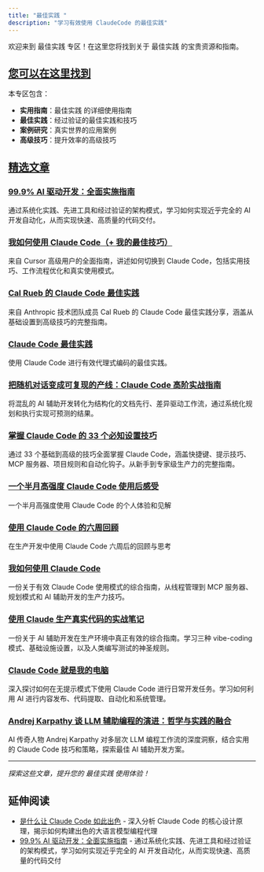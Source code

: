 ```yaml
---
title: "最佳实践 "
description: "学习有效使用 ClaudeCode 的最佳实践"
---
```

欢迎来到 最佳实践 专区！在这里您将找到关于 最佳实践 的宝贵资源和指南。
## [您可以在这里找到](#您可以在这里找到)
本专区包含：
*   **实用指南**：最佳实践 的详细使用指南
*   **最佳实践**：经过验证的最佳实践和技巧
*   **案例研究**：真实世界的应用案例
*   **高级技巧**：提升效率的高级技巧
## [精选文章](#精选文章)
### [99.9% AI 驱动开发：全面实施指南](/docs/guides/ai-development-guide)
通过系统化实践、先进工具和经过验证的架构模式，学习如何实现近乎完全的 AI 开发自动化，从而实现快速、高质量的代码交付。
### [我如何使用 Claude Code（+ 我的最佳技巧）](/docs/guides/builder-guide)
来自 Cursor 高级用户的全面指南，讲述如何切换到 Claude Code，包括实用技巧、工作流程优化和真实使用模式。
### [Cal Rueb 的 Claude Code 最佳实践](/docs/guides/cal-rueb-tips)
来自 Anthropic 技术团队成员 Cal Rueb 的 Claude Code 最佳实践分享，涵盖从基础设置到高级技巧的完整指南。
### [Claude Code 最佳实践](/docs/guides/core-best-practices)
使用 Claude Code 进行有效代理式编码的最佳实践。
### [把随机对话变成可复现的产线：Claude Code 高阶实战指南](/docs/guides/production-workflow)
将混乱的 AI 辅助开发转化为结构化的文档先行、差异驱动工作流，通过系统化规划和执行实现可预测的结果。
### [掌握 Claude Code 的 33 个必知设置技巧](/docs/guides/setup-tips)
通过 33 个基础到高级的技巧全面掌握 Claude Code，涵盖快捷键、提示技巧、MCP 服务器、项目规则和自动化钩子。从新手到专家级生产力的完整指南。
### [一个半月高强度 Claude Code 使用后感受](/docs/guides/onevcat-experience)
一个半月高强度使用 Claude Code 的个人体验和见解
### [使用 Claude Code 的六周回顾](/docs/guides/six-weeks-experience)
在生产开发中使用 Claude Code 六周后的回顾与思考
### [我如何使用 Claude Code](/docs/guides/how-i-use-claude)
一份关于有效 Claude Code 使用模式的综合指南，从线程管理到 MCP 服务器、规划模式和 AI 辅助开发的生产力技巧。
### [使用 Claude 生产真实代码的实战笔记](/docs/guides/shipping-real-code)
一份关于 AI 辅助开发在生产环境中真正有效的综合指南。学习三种 vibe-coding 模式、基础设施设置，以及人类编写测试的神圣规则。
### [Claude Code 就是我的电脑](/docs/guides/claude-as-computer)
深入探讨如何在无提示模式下使用 Claude Code 进行日常开发任务。学习如何利用 AI 进行内容发布、代码提取、自动化和系统管理。
### [Andrej Karpathy 谈 LLM 辅助编程的演进：哲学与实践的融合](/docs/guides/coding-evolution)
AI 传奇人物 Andrej Karpathy 对多层次 LLM 编程工作流的深度洞察，结合实用的 Claude Code 技巧和策略，探索最佳 AI 辅助开发方案。

* * *
_探索这些文章，提升您的 最佳实践 使用体验！_
## 延伸阅读
- [是什么让 Claude Code 如此出色](/docs/advanced/advanced_decoding-claude-code-analysis) - 深入分析 Claude Code 的核心设计原理，揭示如何构建出色的大语言模型编程代理
- [99.9% AI 驱动开发：全面实施指南](/docs/guides/ai-development-guide) - 通过系统化实践、先进工具和经过验证的架构模式，学习如何实现近乎完全的 AI 开发自动化，从而实现快速、高质量的代码交付
